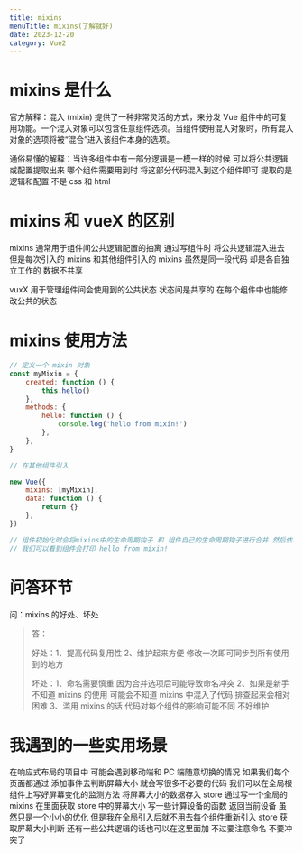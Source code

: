 ```yaml
---
title: mixins
menuTitle: mixins(了解就好)
date: 2023-12-20
category: Vue2
---
```


# mixins 是什么

官方解释：混入 (mixin) 提供了一种非常灵活的方式，来分发 Vue 组件中的可复用功能。一个混入对象可以包含任意组件选项。当组件使用混入对象时，所有混入对象的选项将被“混合”进入该组件本身的选项。

通俗易懂的解释：当许多组件中有一部分逻辑是一模一样的时候 可以将公共逻辑或配置提取出来 哪个组件需要用到时 将这部分代码混入到这个组件即可 提取的是逻辑和配置 不是 css 和 html

# mixins 和 vueX 的区别

mixins 通常用于组件间公共逻辑配置的抽离 通过写组件时 将公共逻辑混入进去 但是每次引入的 mixins 和其他组件引入的 mixins 虽然是同一段代码 却是各自独立工作的 数据不共享

vuxX 用于管理组件间会使用到的公共状态 状态间是共享的 在每个组件中也能修改公共的状态

# mixins 使用方法

```js
// 定义一个 mixin 对象
const myMixin = {
	created: function () {
		this.hello()
	},
	methods: {
		hello: function () {
			console.log('hello from mixin!')
		},
	},
}

// 在其他组件引入

new Vue({
	mixins: [myMixin],
	data: function () {
		return {}
	},
})

// 组件初始化时会将mixins中的生命周期钩子 和 组件自己的生命周期钩子进行合并 然后依次执行
// 我们可以看到组件会打印 hello from mixin!
```

# 问答环节

问：mixins 的好处、坏处

> 答：
>
> 好处：1、提高代码复用性 2、维护起来方便 修改一次即可同步到所有使用到的地方
>
> 坏处：1、命名需要慎重 因为合并选项后可能导致命名冲突 2、如果是新手不知道 mixins 的使用 可能会不知道 mixins 中混入了代码 排查起来会相对困难 3、滥用 mixins 的话 代码对每个组件的影响可能不同 不好维护

# 我遇到的一些实用场景

在响应式布局的项目中 可能会遇到移动端和 PC 端随意切换的情况 如果我们每个页面都通过 添加事件去判断屏幕大小 就会写很多不必要的代码 我们可以在全局根组件上写好屏幕变化的监测方法 将屏幕大小的数据存入 store 通过写一个全局的 mixins 在里面获取 store 中的屏幕大小 写一些计算设备的函数 返回当前设备 虽然只是一个小小的优化 但是我在全局引入后就不用去每个组件重新引入 store 获取屏幕大小判断 还有一些公共逻辑的话也可以在这里面加 不过要注意命名 不要冲突了
